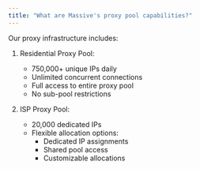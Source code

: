 ```yaml
---
title: "What are Massive's proxy pool capabilities?"
---
```


Our proxy infrastructure includes:

1. Residential Proxy Pool:
   - 750,000+ unique IPs daily
   - Unlimited concurrent connections
   - Full access to entire proxy pool
   - No sub-pool restrictions

2. ISP Proxy Pool:
   - 20,000 dedicated IPs
   - Flexible allocation options:
     - Dedicated IP assignments
     - Shared pool access
     - Customizable allocations